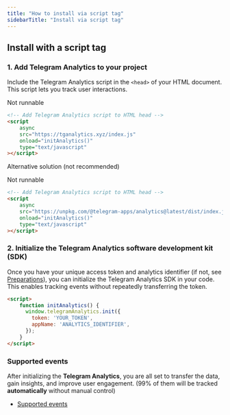 ```yaml
---
title: "How to install via script tag"
sidebarTitle: "Install via script tag"
---
```


## Install with a script tag

### 1. Add Telegram Analytics to your project

Include the Telegram Analytics script in the `<head>` of your HTML document. This script lets you track user interactions.

Not runnable
```html
<!-- Add Telegram Analytics script to HTML head -->
<script
    async
    src="https://tganalytics.xyz/index.js"
    onload="initAnalytics()"
    type="text/javascript"
></script>
```

Alternative solution (not recommended)

Not runnable
```html
<!-- Add Telegram Analytics script to HTML head -->
<script
    async
    src="https://unpkg.com/@telegram-apps/analytics@latest/dist/index.js"
    onload="initAnalytics()"
    type="text/javascript"
></script>
```

### 2. Initialize the Telegram Analytics software development kit (SDK)

Once you have your unique access token and analytics identifier (if not, see [Preparations](/ecosystem/tma/analytics/preparation)), you can initialize the Telegram Analytics SDK in your code. This enables tracking events without repeatedly transferring the token.

```html
<script>
    function initAnalytics() {
      window.telegramAnalytics.init({
        token: 'YOUR_TOKEN',
        appName: 'ANALYTICS_IDENTIFIER',
      });
    }
</script>
```

### Supported events

After initializing the **Telegram Analytics**, you are all set to transfer the data, gain insights, and improve user engagement. (99% of them will be tracked **automatically** without manual control)

- [Supported events](/ecosystem/tma/analytics/supported-events)
